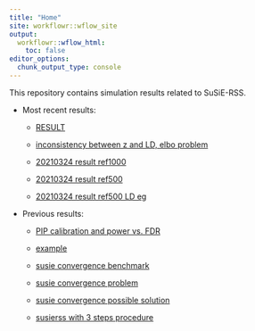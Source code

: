```yaml
---
title: "Home"
site: workflowr::wflow_site
output:
  workflowr::wflow_html:
    toc: false
editor_options:
  chunk_output_type: console
---
```


This repository contains simulation results related to SuSiE-RSS.
    
+ Most recent results: 
    
    - [RESULT](susierss_ukb_20210324.html)
    
    - [inconsistency between z and LD, elbo
	   problem](susierss_notconsistent_elbo.html)
    
    - [20210324 result ref1000](susierss_ukb_20210324_ref1000.html)

    - [20210324 result ref500](susierss_ukb_20210324_ref500.html)
    
    - [20210324 result ref500 LD eg](susierss_ukb_20210324_ref500_ldref.html)

+ Previous results:

    - [PIP calibration and power vs. FDR](susierss_ukb_20210218.html)
 
    - [example](susierss_ukb_20210218_example.html)
    
    - [susie convergence benchmark](susie_ukb_20210307_convergence.html)
    
    - [susie convergence problem](susie_convergence_problem.html)
    
    - [susie convergence possible
	   solution](susie_convergence_possible_sol.html)
    
    - [susierss with 3 steps procedure](susierss_3steps_ukb_20210314.html)
